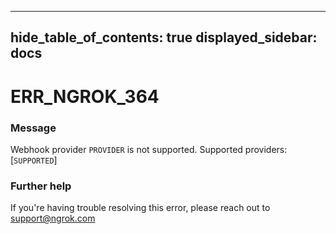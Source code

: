 

---
hide_table_of_contents: true
displayed_sidebar: docs
---


# ERR_NGROK_364

### Message
Webhook provider `PROVIDER` is not supported. Supported providers: [`SUPPORTED`]

<ErrorDetails />



### Further help
If you're having trouble resolving this error, please reach out to [support@ngrok.com](mailto:support@ngrok.com?subject=Help%20with%20ERR_NGROK_364)

